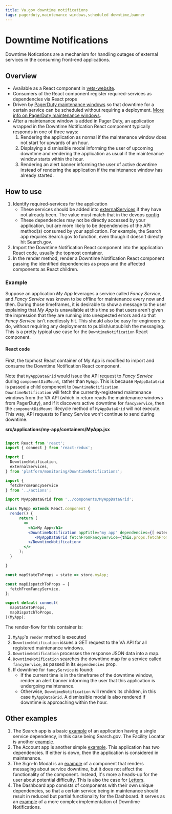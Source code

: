 ```yaml
---
title: Va.gov downtime notifications
tags: pagerduty,maintenance windows,scheduled downtime,banner
---
```


# Downtime Notifications
Downtime Notications are a mechanism for handling outages of external services in the consuming front-end applications. 

## Overview
- Available as a React component in [vets-website](https://github.com/department-of-veterans-affairs/vets-website/blob/cb1d8072a94b8847e0af0c697ff879b42db354f7/src/platform/monitoring/DowntimeNotification/index.jsx).
- Consumers of the React component register required-services as dependencies via React props
- Driven by [PagerDuty maintenance windows](https://dsva.pagerduty.com/maintenance_windows) so that downtime for a certain service can be scheduled without requiring a deployment. [More info on PagerDuty maintenance windows](https://support.pagerduty.com/docs/maintenance-windows).
- After a maintenance window is added in Pager Duty, an application wrapped in the Downtime Notification React component typically responds in one of three ways:
    1. Rendering the application as normal if the maintenance window does not start for upwards of an hour.
    1. Displaying a dismissible modal informing the user of upcoming downtime and rendering the application as usual if the maintenance window starts within the hour.
    1. Rendering an alert banner informing the user of active downtime instead of rendering the application if the maintenance window has already started.

## How to use
1. Identify required-services for the application
    - These services should be added into [externalServices](https://github.com/department-of-veterans-affairs/vets-website/blob/90152b7cdf5b53d6650b44fed832995dbf7660cb/src/platform/monitoring/DowntimeNotification/config/externalServices.js) if they have not already been. The value must match that in the devops [config](https://github.com/department-of-veterans-affairs/devops/blob/a4b5432061ae60a4f77952bbe5f668a1355ee007/ansible/deployment/config/vets-api/prod-settings.local.yml.j2#L232).
    - These dependencies may not be directly accessed by your application, but are more likely to be dependencies of the API method(s) consumed by your application. For example, the Search app requires Search.gov to function, even though it doesn't directly hit Search.gov.
1. Import the Downtime Notification React component into the application React code, usually the topmost container.
1. In the render method, render a Downtime Notification React component passing the identified dependencies as props and the affected components as React children.

### Example
Suppose an application _My App_ leverages a service called _Fancy Service_, and _Fancy Service_ was known to be offline for maintenance every now and then. During those timeframes, it is desirable to show a message to the user explaining that _My App_ is unavailable at this time so that users aren't given the impression that they are running into unexpected errors and so that _Fancy Service_ isn't needlessly hit. This should also be easy for engineers to do, without requiring any deployments to publish/unpublish the messaging. This is a pretty typical use case for the `DowntimeNotification` React component.

#### React code
First, the topmost React container of My App is modified to import and consume the Downtime Notification React component. 

Note that `MyAppDataGrid` would issue the API request to *Fancy Service* during `componentDidMount`, rather than `MyApp`. This is because `MyAppDataGrid` is passed a child component to `DowntimeNotification`. `DowntimeNotification` will fetch the currently-registered maintenance windows from the VA API (which in return reads the maintenance windows from PagerDuty), and if it discovers active downtime  for `fancyService`, then the `componentDidMount` lifecycle method of `MyAppDataGrid` will not execute. This way, API requests to Fancy Service won't continue to send during downtime.

**src/applications/my-app/containers/MyApp.jsx**
```jsx

import React from 'react';
import { connect } from 'react-redux';

import {
  DowntimeNotification,
  externalServices,
} from 'platform/monitoring/DowntimeNotifications';

import {
  fetchFromFancyService
} from '../actions';

import MyAppDataGrid from '../components/MyAppDataGrid';

class MyApp extends React.component {
  render() {
      return (
        <>
          <h1>My App</h1>
          <DowntimeNotification appTitle="my app" dependencies={[ externalServices.fancyService ]}>
             <MyAppDataGrid fetchFromFancyService={this.props.fetchFromFancyService}/>
          </DowntimeNotification>
        </>
      );
  }

}

const mapStateToProps = state => store.myApp;

const mapDispatchToProps = {
  fetchFromFancyService,
};

export default connect(
  mapStateToProps,
  mapDispatchToProps,
)(MyApp);
```

The render-flow for this container is:

1. `MyApp`'s `render` method is executed
1. `DowntimeNotification` issues a GET request to the VA API for all registered maintenance windows.
1. `DowntimeNotification` processes the response JSON data into a map.
1. `DowntimeNotification` searches the downtime map for a service called `fancyService`, as passed in its `dependencies` prop.
1. If downtime for `fancyService` is found:
    - If the current time is in the timeframe of the downtime window, render an alert banner informing the user that this application is undergoing maintenance.
    - Otherwise, `DowntimeNotification` will renders its children, in this case `MyAppDataGrid`. A dismissible modal is also rendered if downtime is approaching within the hour.


## Other examples
1. The Search app is a basic [example](https://github.com/department-of-veterans-affairs/vets-website/blob/90152b7cdf5b53d6650b44fed832995dbf7660cb/src/applications/search/containers/SearchApp.jsx#L301) of an application having a single service dependency, in this case being Search.gov. The Facility Locator is another [example](https://github.com/department-of-veterans-affairs/vets-website/blob/90152b7cdf5b53d6650b44fed832995dbf7660cb/src/applications/facility-locator/containers/FacilityLocatorApp.jsx#L74).
1. The Account app is another simple [example](https://github.com/department-of-veterans-affairs/vets-website/blob/90152b7cdf5b53d6650b44fed832995dbf7660cb/src/applications/personalization/account/containers/AccountApp.jsx#L23). This application has two dependencies. If either is down, then the application is considered in maintenance.
1. The Sign-In Modal is an [example](https://github.com/department-of-veterans-affairs/vets-website/blob/90152b7cdf5b53d6650b44fed832995dbf7660cb/src/platform/user/authentication/components/SignInModal.jsx#L74) of a component that renders messaging about service downtime, but it does not affect the functionality of the component. Instead, it's more a heads-up for the user about potential difficulty. This is also the case for [Letters](https://github.com/department-of-veterans-affairs/vets-website/blob/90152b7cdf5b53d6650b44fed832995dbf7660cb/src/applications/letters/containers/LettersApp.jsx#L63).
1. The Dashboard app consists of components with their own unique dependencies, so that a certain service being in maintenance should result in reduced but partial functionality for the Dashboard. It serves as an [example](https://github.com/department-of-veterans-affairs/vets-website/blob/90152b7cdf5b53d6650b44fed832995dbf7660cb/src/applications/personalization/dashboard/containers/DashboardApp.jsx#L398) of a more complex implementation of Downtime Notifications.




